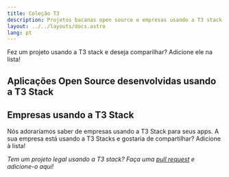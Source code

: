 ```yaml
---
title: Coleção T3
description: Projetos bacanas open source e empresas usando a T3 stack
layout: ../../layouts/docs.astro
lang: pt
---
```


Fez um projeto usando a T3 stack e deseja comparilhar? Adicione ele na lista!

## Aplicações Open Source desenvolvidas usando a T3 Stack

<OpenSourceAppList descriptionIntl="Descrição"/>

## Empresas usando a T3 Stack

Nós adoraríamos saber de empresas usando a T3 Stack para seus apps. A sua empresa está usando a T3 Stacks e gostaria de compartilhar? Adicione à lista!

<CompanyList descriptionIntl="Empresa"/>

_Tem um projeto legal usando a T3 stack? Faça uma [pull request](https://github.com/t3-oss/create-t3-app/tree/next/www/src/pages/en/t3-collection.md) e adicione-o aqui!_
